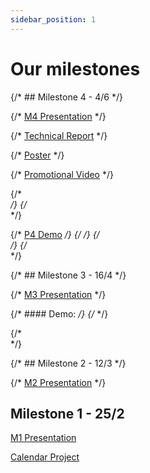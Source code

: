 ```yaml
---
sidebar_position: 1
---
```



# Our milestones

{/* ## Milestone 4 - 4/6 */}

{/* [M4 Presentation](/pdf/M4_-_DSD_Presentation.pdf) */}

{/* [Technical Report](/pdf/TechnicalReport.pdf) */}

{/* [Poster](/pdf/LEI_PI_Grupo-1.pdf) */}

{/* <a href="https://drive.google.com/drive/u/2/folders/184VTMsuN0xmkvsj7pEcF24794FyAptZQ">Promotional Video</a> */}

{/* <br/> */}
{/* <br/> */}

{/* <a href="https://drive.google.com/drive/u/2/folders/184VTMsuN0xmkvsj7pEcF24794FyAptZQ">P4 Demo</a> */}
{/*   */}
{/* <br/> */}
{/* <br/> */}

{/* ## Milestone 3 - 16/4 */}

{/* [M3 Presentation](/pdf/M3_-_DSD_Presentation.pdf) */}

{/* #### Demo: */}
{/* <ReactPlayer playing controls url='videos/PI_M3_demo.mp4' />   */}

{/* <br/> */}

{/* ## Milestone 2 - 12/3 */}

{/* [M2 Presentation](/pdf/M2_-_DSD_Presentation.pdf) */}

## Milestone 1 - 25/2

[M1 Presentation](/pdf/M1_-_DSD_Presentation_2.pdf)

[Calendar Project](/pdf/Calendar_PI_2.pdf)
